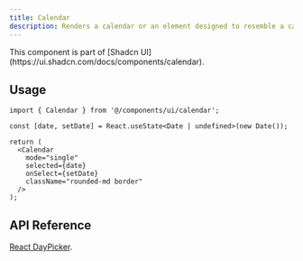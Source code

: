 ```yaml
---
title: Calendar
description: Renders a calendar or an element designed to resemble a calendar.
---
```


<Callout title="Shadcn UI">
  This component is part of [Shadcn
  UI](https://ui.shadcn.com/docs/components/calendar).
</Callout>

## Usage

```tsx
import { Calendar } from '@/components/ui/calendar';
```

```tsx
const [date, setDate] = React.useState<Date | undefined>(new Date());

return (
  <Calendar
    mode="single"
    selected={date}
    onSelect={setDate}
    className="rounded-md border"
  />
);
```

## API Reference

[React DayPicker](https://daypicker.dev/).
